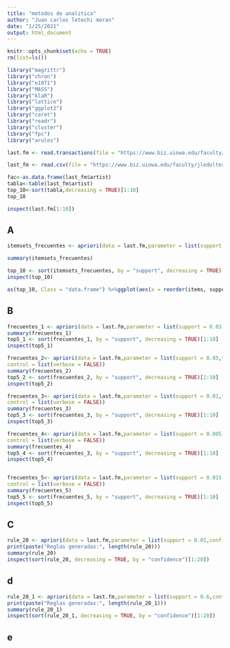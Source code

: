 ```yaml
---
title: "metodos de analitica"
author: "Juan carlos letechi moran"
date: "1/25/2021"
output: html_document
---
```


```r
knitr::opts_chunk$set(echo = TRUE)
rm(list=ls())
```

```r
library("magrittr")
library("chron")
library("e1071")
library("MASS")
library("klaR")
library("lattice")
library("ggplot2")
library("caret")
library("readr")
library("cluster")
library("fpc")
library("arules")

```

```r
last.fm <- read.transactions(file = "https://www.biz.uiowa.edu/faculty/jledolter/DataMining/lastfm.csv", sep = "," , header = T)

```
```r
last_fm <- read.csv(file = "https://www.biz.uiowa.edu/faculty/jledolter/DataMining/lastfm.csv", sep = "," , header = T)
```

```r
fac<-as.data.frame(last_fm$artist)
tabla<-table(last_fm$artist)
top_10<-sort(tabla,decreasing = TRUE)[1:10]
top_10
```


```r
inspect(last.fm[1:10])
```

## A

```r
itemsets_frecuentes <- apriori(data = last.fm,parameter = list(support = 0.02,target = "Frequent itemsets"),control = list(verbose = FALSE))

summary(itemsets_frecuentes)

top_10 <- sort(itemsets_frecuentes, by = "support", decreasing = TRUE)[1:10]
inspect(top_10) 


```




```r
as(top_10, Class = "data.frame") %>%ggplot(aes(x = reorder(items, support), y = support)) + geom_col(fill = "skyblue3", width = 0.5) +coord_flip() +labs(y = "soporte", x = "itemsets") +theme_bw()

```
## B

```r

frecuentes_1 <- apriori(data = last.fm,parameter = list(support = 0.03,target = "frequent itemsets"),control = list(verbose = FALSE))
summary(frecuentes_1)
top5_1 <- sort(frecuentes_1, by = "support", decreasing = TRUE)[1:10]
inspect(top5_1)


```

```r
frecuentes_2<- apriori(data = last.fm,parameter = list(support = 0.05,target = "frequent itemsets"),
control = list(verbose = FALSE))
summary(frecuentes_2)
top5_2 <- sort(frecuentes_2, by = "support", decreasing = TRUE)[1:10]
inspect(top5_2)
```

```r
frecuentes_3<- apriori(data = last.fm,parameter = list(support = 0.01,target = "frequent itemsets"),
control = list(verbose = FALSE))
summary(frecuentes_3)
top5_3 <- sort(frecuentes_3, by = "support", decreasing = TRUE)[1:10]
inspect(top5_3)
```

```r
frecuentes_4<- apriori(data = last.fm,parameter = list(support = 0.005,target = "frequent itemsets"),
control = list(verbose = FALSE))
summary(frecuentes_4)
top5_4 <- sort(frecuentes_3, by = "support", decreasing = TRUE)[1:10]
inspect(top5_4)



```

```r
frecuentes_5<- apriori(data = last.fm,parameter = list(support = 0.015,target = "frequent itemsets"),
control = list(verbose = FALSE))
summary(frecuentes_5)
top5_5 <- sort(frecuentes_5, by = "support", decreasing = TRUE)[1:10]
inspect(top5_5)

```


## C

```r
rule_20 <- apriori(data = last.fm,parameter = list(support = 0.01,confidence = 0.5,target = "rules"),control = list(verbose = FALSE))
print(paste("Reglas generadas:", length(rule_20)))
summary(rule_20)
inspect(sort(rule_20, decreasing = TRUE, by = "confidence")[1:20])
```

## d
```r
rule_20_1 <- apriori(data = last.fm,parameter = list(support = 0.6,confidence = 0.5,target = "rules"),control = list(verbose = FALSE))
print(paste("Reglas generadas:", length(rule_20_1)))
summary(rule_20_1)
inspect(sort(rule_20_1, decreasing = TRUE, by = "confidence")[1:20])
```

## e